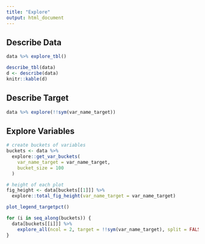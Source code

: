 ---
title: "Explore"
output: html_document
---

## Describe Data

```{r fig.height=3, echo=FALSE, message=FALSE, warning=FALSE}
data %>% explore_tbl()
```

```{r echo=FALSE, message=FALSE, warning=FALSE}
describe_tbl(data)
d <- describe(data)
knitr::kable(d)
```

## Describe Target

```{r echo=FALSE, fig.height=3, fig.width=5, message=FALSE, warning=FALSE}
data %>% explore(!!sym(var_name_target))
```

## Explore Variables

```{r include=FALSE}
# create buckets of variables
buckets <- data %>% 
  explore::get_var_buckets(
    var_name_target = var_name_target,
    bucket_size = 100
  )

# height of each plot
fig_height <- data[buckets[[1]]] %>% 
  explore::total_fig_height(var_name_target = var_name_target)

```

```{r echo=FALSE, fig.height=0.5, fig.width=10, message=FALSE, warning=FALSE}
plot_legend_targetpct()
```

```{r echo=FALSE, fig.height=fig_height, fig.width=10, message=FALSE, warning=FALSE}
for (i in seq_along(buckets)) {
  data[buckets[[i]]] %>% 
    explore_all(ncol = 2, target = !!sym(var_name_target), split = FALSE)
}
```
